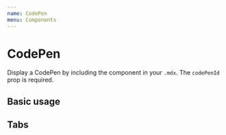 ```yaml
---
name: CodePen
menu: Components
---
```



# CodePen

Display a CodePen by including the component in your `.mdx`. The `codePenId` prop is required.

<Props name="CodePen" of={CodePen} />

## Basic usage

<Playground>
  <CodePen codePenId="PNaGbb" />
</Playground>

## Tabs

<Playground>
  <CodePen codePenId="PNaGbb" tabs={["js", "result"]} />
</Playground>
